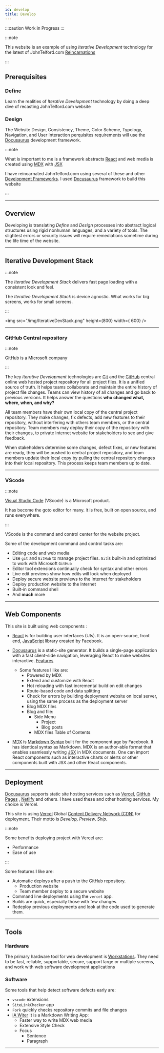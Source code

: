 ```yaml
---
id: develop
title: Develop
---
```


:::caution Work in Progress
:::

:::note

This website is an example of using  *Iterative Development*  technology for the latest of JohnTelford.com [Reincarnations](/blog/reincarnation) 

:::

## Prerequisites

### Define

Learn the realities of  *Iterative Development* technology by doing  a deep  dive of recasting JohnTelford.com website

### Design

The  Website Design, Consistency, Theme, Color Scheme, Typology, Navigation, and User Interaction perquisites requirements will use the [Docusaurus](https://docusaurus.io) development framework.

:::note

What is important to me is a framework abstracts [React](https://reactjs.org/) and web media  is created using [MDX](https://mdxjs.com/) with [JSX](https://reactjs.org/docs/introducing-jsx.html#Next.js-focus-wrapper)


I have reincarnated JohnTelford.com using several of these and other [Development Frameworks](https://docusaurus.io/docs#comparison-with-other-tools). I used [Docusaurus](https://docusaurus.io) framework to build this website

:::

---

## Overview

Developing  is  translating *Define* and *Design* processes into abstract logical structures using rigid nonhuman languages, and a variety of tools. The slightest errors or security issues will require remediations sometime during the life time of the website.

---

## Iterative Development Stack


:::note

The *Iterative Development Stack*  delivers fast page loading  with a consistent look and feel.

The *Iterative Development Stack* is device agnostic. What works for  big screens, works for  small screens.

:::

<img src="/img/IterativeDevStack.png" height={800} width={
    600} />

---

### GitHub Central repository

:::note

GitHub is a Microsoft company

:::

The key *Iterative Development* technologies are [Git](https://git-scm.com/) and the [GitHub](https://github.com/) central online web hosted project repository for all project files. It is a unified source of truth. It helps teams collaborate and maintain the entire history of project file changes. Teams can view history of all changes and go back to previous versions. It helps answer the questions **who changed what, where, when, and why?**

All team members have their own local copy of the central project repository. They make changes, fix defects, add new features to their repository, without interfering with others team members, or the central  repository. Team members may deploy their copy of the  repository with their changes, to private Internet website for stakeholders to see and give feedback.

When stakeholders determine some  changes, defect fixes, or new features are ready, they will be pushed to central project repository, and team members update their  local copy by pulling the central  repository changes into their local repository. This process keeps team members up to date.

---

### VScode

:::note

[Visual Studio Code](https://code.visualstudio.com) (VScode) is a Microsoft product.

It has become  the goto editor for many. It is free, built on open source, and runs everywhere.

:::

VScode is the command and control center for the website project.

Some of the development command and control tasks are:

- Editing code and  web media 
- Use `git` and `GitHub` to manage project files. `Git`is built-in and optimized to work with Microsoft `GitHub`
- Editor  tool extensions continually check for syntax and other errors
- Live edit previews show how edits will look when deployed
- Deploy secure website previews to the Internet for stakeholders
- Deploy production website to the Internet
- Built-in command shell
- And **much** more

---

## Web Components
 
This site is built using web components :

- [React](https://reactjs.org/) is for building user interfaces (UIs). It is an open-source, front end, [JavaScript](https://developer.mozilla.org/en-US/docs/Web/JavaScript) library created by Facebook. 

- [Docusaurus](https://docusaurus.io/)  is a static-site generator. It builds a single-page application with a fast client-side navigation, leveraging React to make websites interactive. [Features](https://docusaurus.io/docs#features)

    - Some features I like are:
        - Powered by MDX
        - Extend and customize with React
        - Hot reloading with fast incremental build on edit changes
        - Route-based code and data splitting
        - Check for errors by building deployment website on local server, using the same process as the deployment server
        - Blog MDX files
        - Blog and file:
            - Side Menu
                - Project
                - Blog posts
            - MDX files Table of Contents

- [MDX](https://mdxjs.com) is [Markdown Syntax](https://daringfireball.net/projects/markdown/syntax) built for the component age by Facebook. It has identical syntax as Markdown. MDX is an author-able format that enables seamlessly writing [JSX](https://mdxjs.com/getting-started/#jsx) in MDX documents. One can import React components such as interactive charts or alerts or other components built with JSX and other React components.

---

## Deployment

[Docusaurus](https://docusaurus.io/docs#features) supports static site hosting services such as [Vercel](https://vercel.com/), [GitHub Pages](https://pages.github.com/) ,  [Netlify](https://www.netlify.com/) and others. I have used these and other hosting services. My choice is Vercel.

This site is using [Vercel](https://vercel.com/) Global [Content Delivery Network (CDN)](https://en.wikipedia.org/wiki/Content_delivery_network) for deployment. Their motto is *Develop, Preview, Ship*.

:::note

Some benefits  deploying project with Vercel are: 

- Performance
- Ease of use

:::

Some features I like are:
- Automatic deploys after a push to the GitHub repository.
    - Production website
    - Team member deploy to a secure website
- Command line deployments using the `vercel` app.
- Builds are quick, especially those with few changes.
- Redeploy previous deployments and look at the code used to generate them.

---

## Tools

### Hardware

The primary hardware tool for web development is [Workstations](workstations). They need to be fast, reliable, supportable, secure, support large or multiple screens, and work with web software development applications

### Software

Some tools that help detect software defects early are:
- `vscode` extensions
- `SiteLinkChecker` app
- `Fork` quickly checks repository commits and file changes
- [iA Witer](https://apps.apple.com/us/app/ia-writer/id775737590?mt=12) It is a Markdown Writing App:
    - Faster way to write MDX web media 
    - Extensive Style Check
    - Focus
        - Sentence
        - Paragraph

---

